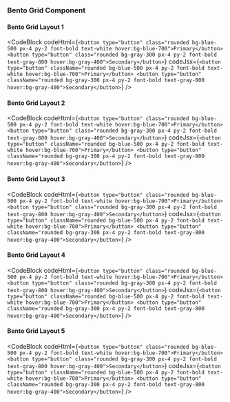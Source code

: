 ---
---


### Bento Grid Component

#### Bento Grid Layout 1

<ResponsivePreview>
    <BentoGrid1 />
</ResponsivePreview>

<CodeBlock
  codeHtml={`<button type="button" class="rounded bg-blue-500 px-4 py-2 font-bold text-white hover:bg-blue-700">Primary</button>
<button type="button" class="rounded bg-gray-300 px-4 py-2 font-bold text-gray-800 hover:bg-gray-400">Secondary</button>`}
  codeJsx={`<button type="button" className="rounded bg-blue-500 px-4 py-2 font-bold text-white hover:bg-blue-700">Primary</button>
<button type="button" className="rounded bg-gray-300 px-4 py-2 font-bold text-gray-800 hover:bg-gray-400">Secondary</button>`}
/>


#### Bento Grid Layout 2

<ResponsivePreview>
    <BentoGrid2 />
</ResponsivePreview>

<CodeBlock
  codeHtml={`<button type="button" class="rounded bg-blue-500 px-4 py-2 font-bold text-white hover:bg-blue-700">Primary</button>
<button type="button" class="rounded bg-gray-300 px-4 py-2 font-bold text-gray-800 hover:bg-gray-400">Secondary</button>`}
  codeJsx={`<button type="button" className="rounded bg-blue-500 px-4 py-2 font-bold text-white hover:bg-blue-700">Primary</button>
<button type="button" className="rounded bg-gray-300 px-4 py-2 font-bold text-gray-800 hover:bg-gray-400">Secondary</button>`}
/>


#### Bento Grid Layout 3

<ResponsivePreview>
    <BentoGrid3 />
</ResponsivePreview>

<CodeBlock
  codeHtml={`<button type="button" class="rounded bg-blue-500 px-4 py-2 font-bold text-white hover:bg-blue-700">Primary</button>
<button type="button" class="rounded bg-gray-300 px-4 py-2 font-bold text-gray-800 hover:bg-gray-400">Secondary</button>`}
  codeJsx={`<button type="button" className="rounded bg-blue-500 px-4 py-2 font-bold text-white hover:bg-blue-700">Primary</button>
<button type="button" className="rounded bg-gray-300 px-4 py-2 font-bold text-gray-800 hover:bg-gray-400">Secondary</button>`}
/>


#### Bento Grid Layout 4

<ResponsivePreview>
    <BentoGrid4 />
</ResponsivePreview>

<CodeBlock
  codeHtml={`<button type="button" class="rounded bg-blue-500 px-4 py-2 font-bold text-white hover:bg-blue-700">Primary</button>
<button type="button" class="rounded bg-gray-300 px-4 py-2 font-bold text-gray-800 hover:bg-gray-400">Secondary</button>`}
  codeJsx={`<button type="button" className="rounded bg-blue-500 px-4 py-2 font-bold text-white hover:bg-blue-700">Primary</button>
<button type="button" className="rounded bg-gray-300 px-4 py-2 font-bold text-gray-800 hover:bg-gray-400">Secondary</button>`}
/>


#### Bento Grid Layout 5

<ResponsivePreview>
    <BentoGrid5 />
</ResponsivePreview>

<CodeBlock
  codeHtml={`<button type="button" class="rounded bg-blue-500 px-4 py-2 font-bold text-white hover:bg-blue-700">Primary</button>
<button type="button" class="rounded bg-gray-300 px-4 py-2 font-bold text-gray-800 hover:bg-gray-400">Secondary</button>`}
  codeJsx={`<button type="button" className="rounded bg-blue-500 px-4 py-2 font-bold text-white hover:bg-blue-700">Primary</button>
<button type="button" className="rounded bg-gray-300 px-4 py-2 font-bold text-gray-800 hover:bg-gray-400">Secondary</button>`}
/>
